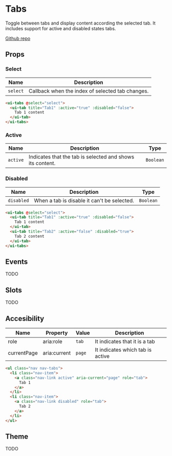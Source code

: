 
# Tabs
Toggle between tabs and display content according the selected tab. It includes support for active and disabled states tabs.

[Github repo](https://github.com/unicoderns/ui/tree/master/packages/tabs)

<Canvas>
  <Story id="ui-bootstrap-tabs--default"/>
</Canvas>

## Props

### Select

| Name | Description |
| ---- | ---- |
| `select` | Callback when the index of selected tab changes. |

```html
<ui-tabs @select="select">
  <ui-tab title="Tab1" :active="true" :disabled="false">
    Tab 1 content
  </ui-tab>
</ui-tabs>
```

### Active
| Name | Description | Type |
| ---- | ---- | ---- |
| `active` | Indicates that the tab is selected and shows its content. | `Boolean` |


### Disabled
| Name | Description | Type |
| ---- | ---- | ---- |
| `disabled` | When a tab is disable it can't be selected. | `Boolean`

```html
<ui-tabs @select="select">
  <ui-tab title="Tab1" :active="true" :disabled="false">
    Tab 1 content
  </ui-tab>
  <ui-tab title="Tab2" :active="false" :disabled="true">
    Tab 2 content
  </ui-tab>
</ui-tabs>
```

## Events
TODO

## Slots
TODO

## Accesibility
| Name | Property | Value | Description |
| ---- | -------- | ----- | ----------- |
| role | aria:role | `tab` | It indicates that it is a tab |
| currentPage | aria:current | `page` |It indicates which tab is active |

```html
<ul class="nav nav-tabs">
  <li class="nav-item">
    <a class="nav-link active" aria-current="page" role="tab">
      Tab 1
    </a>
  </li>
  <li class="nav-item">
    <a class="nav-link disabled" role="tab">
      Tab 2
    </a>
  </li>
</ul>
```

## Theme
TODO
